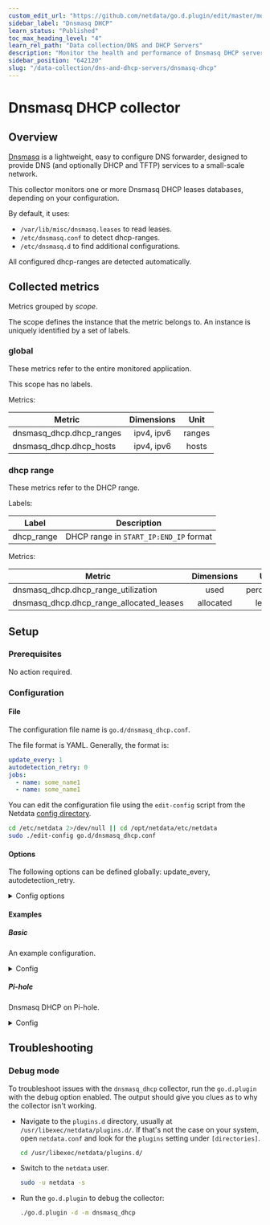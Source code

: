 ```yaml
---
custom_edit_url: "https://github.com/netdata/go.d.plugin/edit/master/modules/dnsmasq_dhcp/README.md"
sidebar_label: "Dnsmasq DHCP"
learn_status: "Published"
toc_max_heading_level: "4"
learn_rel_path: "Data collection/DNS and DHCP Servers"
description: "Monitor the health and performance of Dnsmasq DHCP servers with zero configuration, per-second metric granularity, and interactive visualizations."
sidebar_position: "642120"
slug: "/data-collection/dns-and-dhcp-servers/dnsmasq-dhcp"
---
```

# Dnsmasq DHCP collector

## Overview

[Dnsmasq](https://www.thekelleys.org.uk/dnsmasq/doc.html) is a lightweight, easy to configure DNS forwarder, designed to
provide DNS (and optionally DHCP and TFTP) services to a small-scale network.

This collector monitors one or more Dnsmasq DHCP leases databases, depending on your configuration.

By default, it uses:

- `/var/lib/misc/dnsmasq.leases` to read leases.
- `/etc/dnsmasq.conf` to detect dhcp-ranges.
- `/etc/dnsmasq.d` to find additional configurations.

All configured dhcp-ranges are detected automatically.

## Collected metrics

Metrics grouped by *scope*.

The scope defines the instance that the metric belongs to. An instance is uniquely identified by a set of labels.

### global

These metrics refer to the entire monitored application.

This scope has no labels.

Metrics:

| Metric                   | Dimensions |  Unit  |
|--------------------------|:----------:|:------:|
| dnsmasq_dhcp.dhcp_ranges | ipv4, ipv6 | ranges |
| dnsmasq_dhcp.dhcp_hosts  | ipv4, ipv6 | hosts  |

### dhcp range

These metrics refer to the DHCP range.

Labels:

| Label      | Description                            |
|------------|----------------------------------------|
| dhcp_range | DHCP range in `START_IP:END_IP` format |

Metrics:

| Metric                                   | Dimensions |    Unit    |
|------------------------------------------|:----------:|:----------:|
| dnsmasq_dhcp.dhcp_range_utilization      |    used    | percentage |
| dnsmasq_dhcp.dhcp_range_allocated_leases | allocated  |   leases   |

## Setup

### Prerequisites

No action required.

### Configuration

#### File

The configuration file name is `go.d/dnsmasq_dhcp.conf`.

The file format is YAML. Generally, the format is:

```yaml
update_every: 1
autodetection_retry: 0
jobs:
  - name: some_name1
  - name: some_name1
```

You can edit the configuration file using the `edit-config` script from the
Netdata [config directory](/docs/configuring/configuration#the-netdata-config-directory).

```bash
cd /etc/netdata 2>/dev/null || cd /opt/netdata/etc/netdata
sudo ./edit-config go.d/dnsmasq_dhcp.conf
```

#### Options

The following options can be defined globally: update_every, autodetection_retry.

<details>
<summary>Config options</summary>

|        Name         | Description                                                        |                    Default                    | Required |
|:-------------------:|--------------------------------------------------------------------|:---------------------------------------------:|:--------:|
|    update_every     | Data collection frequency.                                         |                       1                       |          |
| autodetection_retry | Re-check interval in seconds. Zero means not to schedule re-check. |                       0                       |          |
|     leases_path     | Path to dnsmasq DHCP leases file.                                  |         /var/lib/misc/dnsmasq.leases          |          |
|      conf_path      | Path to dnsmasq configuration file.                                |               /etc/dnsmasq.conf               |          |
|      conf_dir       | Path to dnsmasq configuration directory.                           | /etc/dnsmasq.d,.dpkg-dist,.dpkg-old,.dpkg-new |          |

</details>

#### Examples

##### Basic

An example configuration.
<details>
<summary>Config</summary>

```yaml
jobs:
  - name: dnsmasq_dhcp
    leases_path: /var/lib/misc/dnsmasq.leases
    conf_path: /etc/dnsmasq.conf
    conf_dir: /etc/dnsmasq.d
```

</details>

##### Pi-hole

Dnsmasq DHCP on Pi-hole.
<details>
<summary>Config</summary>

```yaml
jobs:
  - name: dnsmasq_dhcp
    leases_path: /etc/pihole/dhcp.leases
    conf_path: /etc/dnsmasq.conf
    conf_dir: /etc/dnsmasq.d
```

</details>

## Troubleshooting

### Debug mode

To troubleshoot issues with the `dnsmasq_dhcp` collector, run the `go.d.plugin` with the debug option enabled. The
output
should give you clues as to why the collector isn't working.

- Navigate to the `plugins.d` directory, usually at `/usr/libexec/netdata/plugins.d/`. If that's not the case on
  your system, open `netdata.conf` and look for the `plugins` setting under `[directories]`.

  ```bash
  cd /usr/libexec/netdata/plugins.d/
  ```

- Switch to the `netdata` user.

  ```bash
  sudo -u netdata -s
  ```

- Run the `go.d.plugin` to debug the collector:

  ```bash
  ./go.d.plugin -d -m dnsmasq_dhcp
  ```
